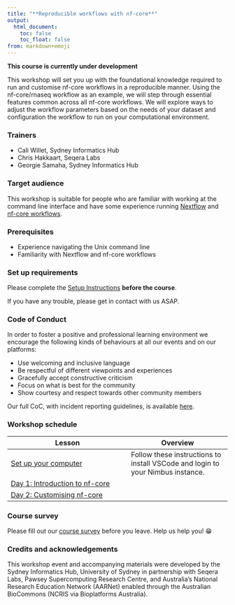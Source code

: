 ```yaml
---
title: "**Reproducible workflows with nf-core**"
output:
  html_document:
    toc: false
    toc_float: false
from: markdown+emoji
---
```


**This course is currently under development**

This workshop will set you up with the foundational knowledge required to run and customise nf-core workflows in a reproducible manner. Using the nf-core/rnaseq workflow as an example, we will step through essential features common across all nf-core workflows. We will explore ways to adjust the workflow parameters based on the needs of your dataset and configuration the workflow to run on your computational environment. 

### **Trainers**{.unlisted}

* Cali Willet, Sydney Informatics Hub
* Chris Hakkaart, Seqera Labs
* Georgie Samaha, Sydney Informatics Hub

### **Target audience**{.unlisted}

This workshop is suitable for people who are familiar with working at the command line interface and have some experience running [Nextflow](https://www.nextflow.io/) and [nf-core workflows](https://nf-co.re/pipelines). 

### **Prerequisites**{.unlisted}

* Experience navigating the Unix command line 
* Familiarity with Nextflow and nf-core workflows 

### **Set up requirements**{.unlisted}

Please complete the [Setup Instructions](./setup.html) **before the course**.

If you have any trouble, please get in contact with us ASAP.

### **Code of Conduct**{.unlisted}

In order to foster a positive and professional learning environment we encourage the following kinds of behaviours at all our events and on our platforms:

* Use welcoming and inclusive language
* Be respectful of different viewpoints and experiences
* Gracefully accept constructive criticism
* Focus on what is best for the community
* Show courtesy and respect towards other community members

Our full CoC, with incident reporting guidelines, is available [here](https://sydney-informatics-hub.github.io/codeofconduct/).

### **Workshop schedule**{.unlisted}

| Lesson     | Overview |
|------------|----------|
| [Set up your computer](setup.html)| Follow these instructions to install VSCode and login to your Nimbus instance. |
| [Day 1: Introduction to nf-core]()| |
| [Day 2: Customising nf-core](notebooks/2.0_intro.html)| |

### **Course survey**{.unlisted}

Please fill out our [course survey]() before you leave. Help us help you! 😁

### **Credits and acknowledgements**{.unlisted}

This workshop event and accompanying materials were developed by the Sydney Informatics Hub, University of Sydney in partnership with Seqera Labs, Pawsey Supercomputing Research Centre, and Australia’s National Research Education Network (AARNet) enabled through the Australian BioCommons (NCRIS via Bioplatforms Australia).